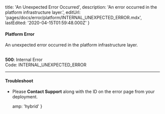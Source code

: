 
  title: 'An Unexpected Error Occurred',
  description: 'An error occurred in the platform infrastructure layer.',
  editUrl: 'pages/docs/error/platform/INTERNAL_UNEXPECTED_ERROR.mdx',
  lastEdited: '2020-04-15T01:59:48.000Z'
}

#### Platform Error

An unexpected error occurred in the platform infrastructure layer.

<br />

<Note label={false}>
  <b>500</b>: Internal Error
  <br />
  Code: <InlineCode>INTERNAL_UNEXPECTED_ERROR</InlineCode>
</Note>

---

#### Troubleshoot

- Please **<EmailLink type="support">Contact Support</EmailLink>** along with the ID on the error page from your deployment.


  amp: 'hybrid'
}
